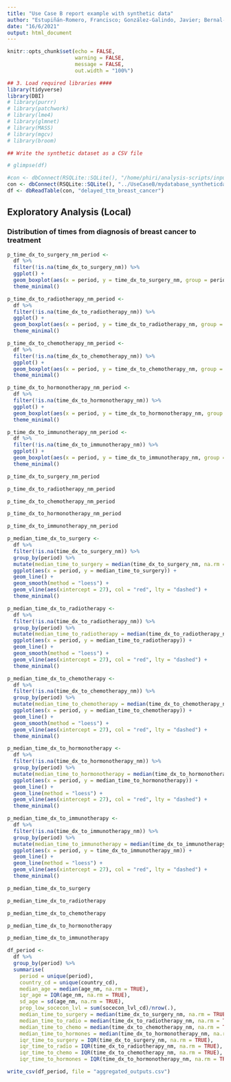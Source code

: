 ---
title: "Use Case B report example with synthetic data"
author: "Estupiñán-Romero, Francisco; González-Galindo, Javier; Bernal-Delgado, Enrique"
date: "16/6/2021"
output: html_document
---

```{r setup, include=FALSE}
knitr::opts_chunk$set(echo = FALSE, 
                      warning = FALSE, 
                      message = FALSE,
                      out.width = "100%")
```


```{r load_libraries}
## 3. Load required libraries ####
library(tidyverse)
library(DBI)
# library(purrr)
# library(patchwork)
# library(lme4)
# library(glmnet)
# library(MASS)
# library(mgcv)
# library(broom)

```


```{r load_data}
## Write the synthetic dataset as a CSV file

# glimpse(df)

#con <- dbConnect(RSQLite::SQLite(), "/home/phiri/analysis-scripts/inputs/database/database.db")
con <- dbConnect(RSQLite::SQLite(), "../UseCaseB/mydatabase_syntheticdata.sqlite")
df <- dbReadTable(con, "delayed_ttm_breast_cancer")

```


## Exploratory Analysis (Local)
### Distribution of times from diagnosis of breast cancer to treatment

```{r boxplots}
p_time_dx_to_surgery_nm_period <- 
  df %>% 
  filter(!is.na(time_dx_to_surgery_nm)) %>% 
  ggplot() +
  geom_boxplot(aes(x = period, y = time_dx_to_surgery_nm, group = period)) +
  theme_minimal()

p_time_dx_to_radiotherapy_nm_period <- 
  df %>% 
  filter(!is.na(time_dx_to_radiotherapy_nm)) %>% 
  ggplot() +
  geom_boxplot(aes(x = period, y = time_dx_to_radiotherapy_nm, group = period)) +
  theme_minimal()

p_time_dx_to_chemotherapy_nm_period <- 
  df %>% 
  filter(!is.na(time_dx_to_chemotherapy_nm)) %>% 
  ggplot() +
  geom_boxplot(aes(x = period, y = time_dx_to_chemotherapy_nm, group = period)) +
  theme_minimal()

p_time_dx_to_hormonotherapy_nm_period <- 
  df %>% 
  filter(!is.na(time_dx_to_hormonotherapy_nm)) %>% 
  ggplot() +
  geom_boxplot(aes(x = period, y = time_dx_to_hormonotherapy_nm, group = period)) +
  theme_minimal()

p_time_dx_to_immunotherapy_nm_period <- 
  df %>% 
  filter(!is.na(time_dx_to_immunotherapy_nm)) %>% 
  ggplot() +
  geom_boxplot(aes(x = period, y = time_dx_to_immunotherapy_nm, group = period)) +
  theme_minimal()

p_time_dx_to_surgery_nm_period 

p_time_dx_to_radiotherapy_nm_period 

p_time_dx_to_chemotherapy_nm_period 

p_time_dx_to_hormonotherapy_nm_period 

p_time_dx_to_immunotherapy_nm_period

```


```{r median_times_trends}

p_median_time_dx_to_surgery <- 
  df %>% 
  filter(!is.na(time_dx_to_surgery_nm)) %>% 
  group_by(period) %>% 
  mutate(median_time_to_surgery = median(time_dx_to_surgery_nm, na.rm = TRUE)) %>% 
  ggplot(aes(x = period, y = median_time_to_surgery)) + 
  geom_line() + 
  geom_smooth(method = "loess") +
  geom_vline(aes(xintercept = 27), col = "red", lty = "dashed") + 
  theme_minimal()

p_median_time_dx_to_radiotherapy <- 
  df %>% 
  filter(!is.na(time_dx_to_radiotherapy_nm)) %>% 
  group_by(period) %>% 
  mutate(median_time_to_radiotherapy = median(time_dx_to_radiotherapy_nm, na.rm = TRUE)) %>% 
  ggplot(aes(x = period, y = median_time_to_radiotherapy)) + 
  geom_line() + 
  geom_smooth(method = "loess") +
  geom_vline(aes(xintercept = 27), col = "red", lty = "dashed") + 
  theme_minimal()

p_median_time_dx_to_chemotherapy <- 
  df %>% 
  filter(!is.na(time_dx_to_chemotherapy_nm)) %>% 
  group_by(period) %>% 
  mutate(median_time_to_chemotherapy = median(time_dx_to_chemotherapy_nm, na.rm = TRUE)) %>% 
  ggplot(aes(x = period, y = median_time_to_chemotherapy)) + 
  geom_line() + 
  geom_smooth(method = "loess") +
  geom_vline(aes(xintercept = 27), col = "red", lty = "dashed") + 
  theme_minimal()

p_median_time_dx_to_hormonotherapy <- 
  df %>% 
  filter(!is.na(time_dx_to_hormonotherapy_nm)) %>% 
  group_by(period) %>% 
  mutate(median_time_to_hormonotherapy = median(time_dx_to_hormonotherapy_nm , na.rm = TRUE)) %>% 
  ggplot(aes(x = period, y = median_time_to_hormonotherapy)) + 
  geom_line() + 
  geom_line(method = "loess") +
  geom_vline(aes(xintercept = 27), col = "red", lty = "dashed") + 
  theme_minimal()

p_median_time_dx_to_immunotherapy <- 
  df %>% 
  filter(!is.na(time_dx_to_immunotherapy_nm)) %>% 
  group_by(period) %>% 
  mutate(median_time_to_immunotherapy = median(time_dx_to_immunotherapy_nm , na.rm = TRUE)) %>% 
  ggplot(aes(x = period, y = time_dx_to_immunotherapy_nm)) + 
  geom_line() + 
  geom_line(method = "loess") +
  geom_vline(aes(xintercept = 27), col = "red", lty = "dashed") + 
  theme_minimal()

p_median_time_dx_to_surgery

p_median_time_dx_to_radiotherapy

p_median_time_dx_to_chemotherapy

p_median_time_dx_to_hormonotherapy

p_median_time_dx_to_immunotherapy

```


```{r}

df_period <- 
  df %>% 
  group_by(period) %>% 
  summarise(
    period = unique(period),
    country_cd = unique(country_cd),
    median_age = median(age_nm, na.rm = TRUE),
    iqr_age = IQR(age_nm, na.rm = TRUE),
    sd_age = sd(age_nm, na.rm = TRUE), 
    prop_low_socecon_lvl = sum(socecon_lvl_cd)/nrow(.),
    median_time_to_surgery = median(time_dx_to_surgery_nm, na.rm = TRUE),
    median_time_to_radio = median(time_dx_to_radiotherapy_nm, na.rm = TRUE),
    median_time_to_chemo = median(time_dx_to_chemotherapy_nm, na.rm = TRUE),
    median_time_to_hormones = median(time_dx_to_hormonotherapy_nm, na.rm = TRUE),
    iqr_time_to_surgery = IQR(time_dx_to_surgery_nm, na.rm = TRUE),
    iqr_time_to_radio = IQR(time_dx_to_radiotherapy_nm, na.rm = TRUE),
    iqr_time_to_chemo = IQR(time_dx_to_chemotherapy_nm, na.rm = TRUE),
    iqr_time_to_hormones = IQR(time_dx_to_hormonotherapy_nm, na.rm = TRUE))

write_csv(df_period, file = "aggregated_outputs.csv")

```

